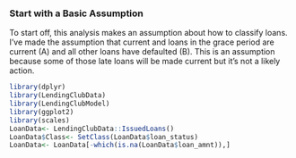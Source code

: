 ### Start with a Basic Assumption  
To start off, this analysis makes an assumption about how to classify loans. I've made the assumption that current and loans in the grace period are current (A) and all other loans have defaulted (B).  This is an assumption because some of those late loans will be made current but it's not a likely action. 
```r
library(dplyr)
library(LendingClubData)
library(LendingClubModel)
library(ggplot2)
library(scales)
LoanData<- LendingClubData::IssuedLoans()
LoanData$Class<- SetClass(LoanData$loan_status)
LoanData<- LoanData[-which(is.na(LoanData$loan_amnt)),]
``` 